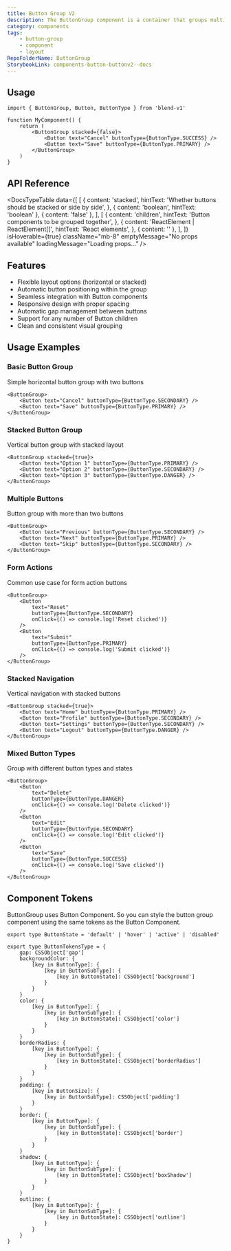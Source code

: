 ```yaml
---
title: Button Group V2
description: The ButtonGroup component is a container that groups multiple Button components together with flexible layout options and automatic positioning.
category: components
tags:
    - button-group
    - component
    - layout
RepoFolderName: ButtonGroup
StorybookLink: components-button-buttonv2--docs
---
```


<ButtonGroupPreview />

## Usage

```tsx
import { ButtonGroup, Button, ButtonType } from 'blend-v1'

function MyComponent() {
    return (
        <ButtonGroup stacked={false}>
            <Button text="Cancel" buttonType={ButtonType.SUCCESS} />
            <Button text="Save" buttonType={ButtonType.PRIMARY} />
        </ButtonGroup>
    )
}
```

## API Reference

<DocsTypeTable
    data={[
        [
            {
                content: 'stacked',
                hintText: 'Whether buttons should be stacked or side by side',
            },
            { content: 'boolean', hintText: 'boolean' },
            { content: 'false' },
        ],
        [
            {
                content: 'children',
                hintText: 'Button components to be grouped together',
            },
            {
                content:
                    'ReactElement<ButtonV2Props> | ReactElement<ButtonV2Props>[]',
                hintText: 'React elements',
            },
            { content: '' },
        ],
    ]}
    isHoverable={true}
    className="mb-8"
    emptyMessage="No props available"
    loadingMessage="Loading props..."
/>

## Features

- Flexible layout options (horizontal or stacked)
- Automatic button positioning within the group
- Seamless integration with Button components
- Responsive design with proper spacing
- Automatic gap management between buttons
- Support for any number of Button children
- Clean and consistent visual grouping

## Usage Examples

### Basic Button Group

Simple horizontal button group with two buttons

```tsx
<ButtonGroup>
    <Button text="Cancel" buttonType={ButtonType.SECONDARY} />
    <Button text="Save" buttonType={ButtonType.PRIMARY} />
</ButtonGroup>
```

### Stacked Button Group

Vertical button group with stacked layout

```tsx
<ButtonGroup stacked={true}>
    <Button text="Option 1" buttonType={ButtonType.PRIMARY} />
    <Button text="Option 2" buttonType={ButtonType.SECONDARY} />
    <Button text="Option 3" buttonType={ButtonType.DANGER} />
</ButtonGroup>
```

### Multiple Buttons

Button group with more than two buttons

```tsx
<ButtonGroup>
    <Button text="Previous" buttonType={ButtonType.SECONDARY} />
    <Button text="Next" buttonType={ButtonType.PRIMARY} />
    <Button text="Skip" buttonType={ButtonType.SECONDARY} />
</ButtonGroup>
```

### Form Actions

Common use case for form action buttons

```tsx
<ButtonGroup>
    <Button
        text="Reset"
        buttonType={ButtonType.SECONDARY}
        onClick={() => console.log('Reset clicked')}
    />
    <Button
        text="Submit"
        buttonType={ButtonType.PRIMARY}
        onClick={() => console.log('Submit clicked')}
    />
</ButtonGroup>
```

### Stacked Navigation

Vertical navigation with stacked buttons

```tsx
<ButtonGroup stacked={true}>
    <Button text="Home" buttonType={ButtonType.PRIMARY} />
    <Button text="Profile" buttonType={ButtonType.SECONDARY} />
    <Button text="Settings" buttonType={ButtonType.SECONDARY} />
    <Button text="Logout" buttonType={ButtonType.DANGER} />
</ButtonGroup>
```

### Mixed Button Types

Group with different button types and states

```tsx
<ButtonGroup>
    <Button
        text="Delete"
        buttonType={ButtonType.DANGER}
        onClick={() => console.log('Delete clicked')}
    />
    <Button
        text="Edit"
        buttonType={ButtonType.SECONDARY}
        onClick={() => console.log('Edit clicked')}
    />
    <Button
        text="Save"
        buttonType={ButtonType.SUCCESS}
        onClick={() => console.log('Save clicked')}
    />
</ButtonGroup>
```

## Component Tokens

ButtonGroup uses Button Component. So you can style the button group component using the same tokens as the Button Component.

```tsx
export type ButtonState = 'default' | 'hover' | 'active' | 'disabled'

export type ButtonTokensType = {
    gap: CSSObject['gap']
    backgroundColor: {
        [key in ButtonType]: {
            [key in ButtonSubType]: {
                [key in ButtonState]: CSSObject['background']
            }
        }
    }
    color: {
        [key in ButtonType]: {
            [key in ButtonSubType]: {
                [key in ButtonState]: CSSObject['color']
            }
        }
    }
    borderRadius: {
        [key in ButtonType]: {
            [key in ButtonSubType]: {
                [key in ButtonState]: CSSObject['borderRadius']
            }
        }
    }
    padding: {
        [key in ButtonSize]: {
            [key in ButtonSubType]: CSSObject['padding']
        }
    }
    border: {
        [key in ButtonType]: {
            [key in ButtonSubType]: {
                [key in ButtonState]: CSSObject['border']
            }
        }
    }
    shadow: {
        [key in ButtonType]: {
            [key in ButtonSubType]: {
                [key in ButtonState]: CSSObject['boxShadow']
            }
        }
    }
    outline: {
        [key in ButtonType]: {
            [key in ButtonSubType]: {
                [key in ButtonState]: CSSObject['outline']
            }
        }
    }
}
```
